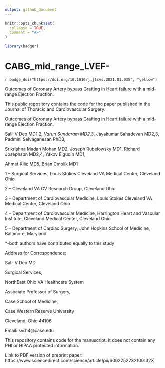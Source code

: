 ```yaml
---
output: github_document
---
```


<!-- README.md is generated from README.Rmd. Please edit that file -->

```r
knitr::opts_chunk$set(
  collapse = TRUE,
  comment = "#>"
)

library(badger)
```

# CABG_mid_range_LVEF-

`r badge_doi("https://doi.org/10.1016/j.jtcvs.2021.01.035", "yellow")`

Outcomes of Coronary Artery bypass Grafting in Heart failure with a mid-range Ejection Fraction.

This public repository contains the code for the paper published in the Journal of Thoracic and Cardiovascular Surgery.

Outcomes of Coronary Artery bypass Grafting in Heart failure with a mid-range Ejection Fraction.

Salil V Deo MD1,2*, Varun Sundaram MD2,3*, Jayakumar Sahadevan MD2,3, Padmini Selvaganesan PhD3,

Srikrishna Madan Mohan MD2, Joseph Rubelowsky MD1, Richard Josephson MD2,4, Yakov Elgudin MD1,

Ahmet Kilic MD5, Brian Cmolik MD1

1 – Surgical Services, Louis Stokes Cleveland VA Medical Center, Cleveland Ohio

2 – Cleveland VA CV Research Group, Cleveland Ohio

3 – Department of Cardiovascular Medicine, Louis Stokes Cleveland VA Medical Center, Cleveland Ohio

4 – Department of Cardiovascular Medicine, Harrington Heart and Vascular Institute, Cleveland Medical Center, Cleveland Ohio

5 – Department of Cardiac Surgery, John Hopkins School of Medicine, Baltimore, Maryland

*-both authors have contributed equally to this study

Address for Correspondence:

Salil V Deo MD

Surgical Services,

NorthEast Ohio VA Healthcare System

Associate Professor of Surgery,

Case School of Medicine,

Case Western Reserve University

Cleveland, Ohio 44106

Email: svd14@case.edu

This repository contains code for the manuscript. It does not contain any PHI or HIPAA protected information.

Link to PDF version of preprint paper: https://www.sciencedirect.com/science/article/pii/S002252232100132X

